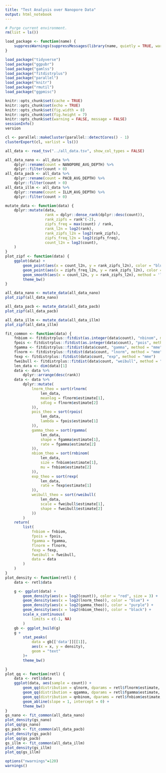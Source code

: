 ```yaml
---
title: "Test Analysis over Nanopore Data"
output: html_notebook
---
```



```r
# Purge current environment.
rm(list = ls())

load_package <- function(name) {
    suppressWarnings(suppressMessages(library(name, quietly = TRUE, warn.conflicts = FALSE, character.only = TRUE)))
}

load_package("tidyverse")
load_package("ggpubr")
load_package("gamlss")
load_package("fitdistrplus")
load_package("parallel")
load_package("knitr")
load_package("rmutil")
load_package("ggpmisc")

knitr::opts_chunk$set(cache = TRUE)
knitr::opts_chunk$set(echo = TRUE)
knitr::opts_chunk$set(fig.width = 8)
knitr::opts_chunk$set(fig.height = 7)
knitr::opts_chunk$set(warning = FALSE, message = FALSE)
sessionInfo()
version

cl <- parallel::makeCluster(parallel::detectCores() - 1)
clusterExport(cl, varlist = ls())

all_data <- read_tsv("../all_data.tsv", show_col_types = FALSE)

all_data_nano <- all_data %>%
    dplyr::rename(count = NANOPORE_AVG_DEPTH) %>%
    dplyr::filter(count > 0)
all_data_pacb <- all_data %>%
    dplyr::rename(count = PACB_AVG_DEPTH) %>%
    dplyr::filter(count > 0)
all_data_illm <- all_data %>%
    dplyr::rename(count = ILLM_AVG_DEPTH) %>%
    dplyr::filter(count > 0)
```

```r
mutate_data <- function(data) {
    dplyr::mutate(data,
                  rank = dplyr::dense_rank(dplyr::desc(count)),
                  rank_zipfs = rank^(-2),
                  zipfs_freq = max(count) / rank,
                  rank_l2n = log2(rank),
                  rank_zipfs_l2n = log2(rank_zipfs),
                  zipfs_freq_l2n = log2(zipfs_freq),
                  count_l2n = log2(count),
    )
}
plot_zipf <- function(data) {
    ggplot(data) +
        geom_point(aes(x = count_l2n, y = rank_zipfs_l2n), color = "blue") +
        geom_point(aes(x = zipfs_freq_l2n, y = rank_zipfs_l2n), color = "red") +
        geom_smooth(aes(x = count_l2n, y = rank_zipfs_l2n), method = 'lm') +
        theme_bw()
}

all_data_nano <- mutate_data(all_data_nano)
plot_zipf(all_data_nano)

all_data_pacb <- mutate_data(all_data_pacb)
plot_zipf(all_data_pacb)

all_data_illm <- mutate_data(all_data_illm)
plot_zipf(all_data_illm)
```

```r
fit_common <- function(data) {
    fnbiom <- fitdistrplus::fitdist(as.integer(data$count), "nbinom", method = "mme")
    fpois <- fitdistrplus::fitdist(as.integer(data$count), "pois", method = "mme")
    fgamma <- fitdistrplus::fitdist(data$count, "gamma", method = "mme")
    flnorm <- fitdistrplus::fitdist(data$count, "lnorm", method = "mme")
    fexp <- fitdistrplus::fitdist(data$count, "exp", method = "mme")
    fweibull <- fitdistrplus::fitdist(data$count, "weibull", method = "mle")
    len_data <- dim(data)[1]
    data <- data %>%
        dplyr::arrange(desc(rank))
    data <- data %>%
        dplyr::mutate(
            lnorm_theo = sort(rlnorm(
                len_data,
                meanlog = flnorm$estimate[1],
                sdlog = flnorm$estimate[2]
            )),
            pois_theo = sort(rpois(
                len_data,
                lambda = fpois$estimate[1]
            )),
            gamma_theo = sort(rgamma(
                len_data,
                shape = fgamma$estimate[1],
                rate = fgamma$estimate[2]
            )),
            nbiom_theo = sort(rnbinom(
                len_data,
                size = fnbiom$estimate[1],
                mu = fnbiom$estimate[2]
            )),
            exp_theo = sort(rexp(
                len_data,
                rate = fexp$estimate[1]
            )),
            weibull_theo = sort(rweibull(
                len_data,
                scale = fweibull$estimate[1],
                shape = fweibull$estimate[2]
            ))
        )
    return(
        list(
            fnbiom = fnbiom,
            fpois = fpois,
            fgamma = fgamma,
            flnorm = flnorm,
            fexp = fexp,
            fweibull = fweibull,
            data = data
        )
    )
}
plot_density <- function(retl) {
    data <- retl$data

    g <- ggplot(data) +
        geom_density(aes(x = log2(count)), color = "red", size = 3) +
        geom_density(aes(x = log2(lnorm_theo)), color = "blue") +
        geom_density(aes(x = log2(gamma_theo)), color = "purple") +
        geom_density(aes(x = log2(nbiom_theo)), color = "black") +
        scale_x_continuous(
            limits = c(-1, NA)
        )
    gb <- ggplot_build(g)
    g +
        stat_peaks(
            data = gb[['data']][[1]],
            aes(x = x, y = density),
            geom = "text"
        )+
        theme_bw()

}
plot_qq <- function(retl) {
    data <- retl$data
    ggplot(data, aes(sample = count)) +
        geom_qq(distribution = qlnorm, dparams = retl$flnorm$estimate, color = "blue") +
        geom_qq(distribution = qgamma, dparams = retl$fgamma$estimate, color = "purple") +
        geom_qq(distribution = qnbinom, dparams = retl$fnbiom$estimate, color = "black") +
        geom_abline(slope = 1, intercept = 0) +
        theme_bw()
}
gs_nano <- fit_common(all_data_nano)
plot_density(gs_nano)
plot_qq(gs_nano)
gs_pacb <- fit_common(all_data_pacb)
plot_density(gs_pacb)
plot_qq(gs_pacb)
gs_illm <- fit_common(all_data_illm)
plot_density(gs_illm)
plot_qq(gs_illm)
```
```r
options("nwarnings"=120)
warnings()
```

